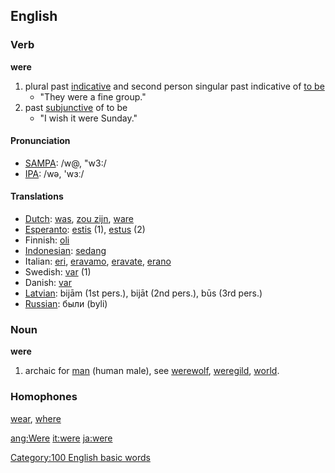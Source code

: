 {{wikipedia}}
==English==

{{rank|she|they|my|35|were|are|their|one}}

=== Verb ===

'''were''' 

# plural past [[Indicative_mood|indicative]] and second person singular past indicative of [[be|to be]]
#* "They were a fine group."
# past [[w:Subjunctive_mood|subjunctive]] of to be
#* "I wish it were Sunday."

==== Pronunciation ====
*[[w:SAMPA|SAMPA]]: /w@, "w3:/
*[[w:IPA|IPA]]: /wə, 'wɜː/

==== Translations ====
*[[Dutch]]: [[was]], [[zou zijn]], [[ware]]
*[[Esperanto]]: [[estis]] (1), [[estus]] (2)
*Finnish: [[oli]]
*[[Indonesian]]: [[sedang]]
*Italian: [[eri]], [[eravamo]], [[eravate]], [[erano]]
*Swedish: [[var]] (1)
*Danish: [[var]]
*[[Latvian]]: bijām (1st pers.), bijāt (2nd pers.), būs (3rd pers.)
*[[Russian]]: были (byli)

=== Noun ===

'''were''' 

# archaic for [[man]] (human male), see [[werewolf]], [[weregild]], [[world]].
=== Homophones ===

[[wear]], [[where]]
[[Category:100 English basic words]]

[[ang:Were]]
[[it:were]]
[[ja:were]]